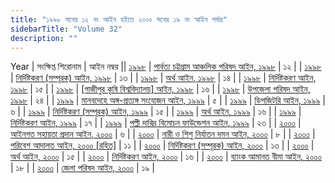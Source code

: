 ```yaml
---
title: "১৯৯৮ সনের ১২ নং আইন হইতে ২০০০ সনের ১৯ নং আইন পর্যন্ত"
sidebarTitle: "Volume 32"
description: ""
---
```


Year | সংক্ষিপ্ত শিরোনাম | আইন নম্বর || [১৯৯৮](/act-822.html) | [পার্বত্য চট্টগ্রাম আঞ্চলিক পরিষদ আইন, ১৯৯৮](/act-822.html) | ১২ |
| [১৯৯৮](/act-823.html) | [নির্দিষ্টকরণ (সম্পূরক) আইন, ১৯৯৮](/act-823.html) | ১৩ |
| [১৯৯৮](/act-824.html) | [অর্থ আইন, ১৯৯৮](/act-824.html) | ১৪ |
| [১৯৯৮](/act-825.html) | [নির্দিষ্টকরণ আইন, ১৯৯৮](/act-825.html) | ১৫ |
| [১৯৯৮](/act-826.html) | [[গাজীপুর কৃষি বিশ্ববিদ্যালয়] আইন, ১৯৯৮](/act-826.html) | ১৬ |
| [১৯৯৮](/act-827.html) | [উপজেলা পরিষদ আইন, ১৯৯৮](/act-827.html) | ২৪ |
| [১৯৯৯](/act-828.html) | [মানবদেহে অঙ্গ-প্রত্যঙ্গ সংযোজন আইন, ১৯৯৯](/act-828.html) | ৫ |
| [১৯৯৯](/act-829.html) | [ডিপজিটরি আইন, ১৯৯৯](/act-829.html) | ৬ |
| [১৯৯৯](/act-830.html) | [নির্দিষ্টকরণ (সম্পূরক) আইন, ১৯৯৯](/act-830.html) | ১৫ |
| [১৯৯৯](/act-831.html) | [অর্থ আইন, ১৯৯৯](/act-831.html) | ১৬ |
| [১৯৯৯](/act-832.html) | [নির্দিষ্টকরণ আইন, ১৯৯৯](/act-832.html) | ১৭ |
| [১৯৯৯](/act-833.html) | [পল্লী দারিদ্র বিমোচন ফাউন্ডেশন আইন, ১৯৯৯](/act-833.html) | ২৩ |
| [২০০০](/act-834.html) | [আইনগত সহায়তা প্রদান আইন, ২০০০](/act-834.html) | ৬ |
| [২০০০](/act-835.html) | [নারী ও শিশু নির্যাতন দমন আইন, ২০০০](/act-835.html) | ৮ |
| [২০০০](/act-836.html) | [পরিবেশ আদালত আইন, ২০০০ [রহিত]](/act-836.html) | ১১ |
| [২০০০](/act-837.html) | [নির্দিষ্টকরণ (সম্পূরক) আইন, ২০০০](/act-837.html) | ১৩ |
| [২০০০](/act-838.html) | [অর্থ আইন, ২০০০](/act-838.html) | ১৫ |
| [২০০০](/act-839.html) | [নির্দিষ্টকরণ আইন, ২০০০](/act-839.html) | ১৬ |
| [২০০০](/act-840.html) | [ব্যাংক আমানত বীমা আইন, ২০০০](/act-840.html) | ১৮ |
| [২০০০](/act-841.html) | [জেলা পরিষদ আইন, ২০০০](/act-841.html) | ১৯ |
